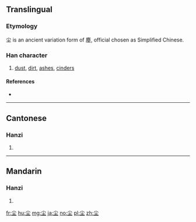 {{also|塵}}
==Translingual==

===Etymology===
尘 is an ancient variation form of 塵, official chosen as Simplified Chinese.

===Han character===
{{Han char|rn=42|rad=小|as=03|sn=6|four=|canj=火土 (FG), X火土 (XFG)|ids=⿰[[小]][[土]]}}

# [[dust]], [[dirt]], [[ashes]], [[cinders]]

====References====
* {{Han ref|kx=0297.060|dkj=07484|dj=0591.080|hdz=10419.050|uh=5C18|ud=23576}}

----

==Cantonese==

===Hanzi===
{{yue-hanzi|jyut=[[can4]]|y=chan4|tra=塵}}

# {{defn|lang=yue|sort=小03}}

----

==Mandarin==

===Hanzi===
{{cmn-hanzi|tra=塵|pin=[[chén]] ([[chen2]])|wg=ch'en<sup>2</sup>}}

# {{defn|lang=cmn|sort=小03}}

[[fr:尘]]
[[hu:尘]]
[[mg:尘]]
[[ja:尘]]
[[no:尘]]
[[pl:尘]]
[[zh:尘]]